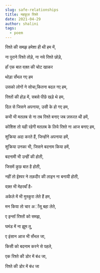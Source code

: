 ```yaml
---
slug: safe-relationships
title: महफ़ूज़ रिश्ते
date: 2021-04-29
author: shalini
tags:
  - poem
---
```

रिश्ते की समझ हमेशा ही थी हम में,

ना पुराने रिश्ते तोड़े, ना नये रिश्ते छोड़े,

हॉं  एक बात वक़्त की चोट खाकर

थोड़ा सँभल गए हम 

उसको लोगों ने सोचा,कितना  बदल गए हम,

रिश्तों की होड़ में, सबसे पीछे खड़े थे हम,

दिल से जिसने अपनाया, उसी के हो गए हम,

कभी भी मतलब से ना तब रिश्ते बनाए जब ज़रूरत थी हमें, 

कोशिश तो यही रहेगी मतलब के लिये रिश्ते ना आज बनाए हम,

शुक्रिया अदा करते हैं, जिन्होंने अपनाया हमें,

शुक्रिया उनका भी, जिसने बदनाम किया हमें,

बदनामी भी उन्हीं की होती,

जिसमें कुछ बात है होती,

नहीं तो ईश्वर ने तक़दीर की लाइन ना बनायी होती,

वक़्त भी मेहरबाँ है-

अकेले में भी मुस्कुरा लेते हैं हम,

मन किया तो चार अॉंसू बहा लेते,

ए इन्सॉ रिश्तों को समझ,

घमंड में ना झूम तू, 

ए इंसान आज भी सँभल जा,

किसी को बदनाम करने से पहले,

एक रिश्ते की डोर में बंध जा,

रिश्ते की डोर में बंध जा